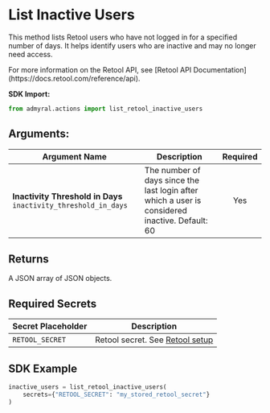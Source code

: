 
# List Inactive Users

This method lists Retool users who have not logged in for a specified number of days. It helps identify users who are inactive and may no longer need access.

<Callout type="info">
	For more information on the Retool API, see [Retool API
	Documentation](https://docs.retool.com/reference/api).
</Callout>

**SDK Import:**

```python
from admyral.actions import list_retool_inactive_users
```

## Arguments:

| Argument Name                                                   | Description                                                                                    | Required |
| --------------------------------------------------------------- | ---------------------------------------------------------------------------------------------- | :------: |
| **Inactivity Threshold in Days** `inactivity_threshold_in_days` | The number of days since the last login after which a user is considered inactive. Default: 60 |   Yes    |

## Returns

A JSON array of JSON objects.

## Required Secrets

| Secret Placeholder | Description                                                    |
| ------------------ | -------------------------------------------------------------- |
| `RETOOL_SECRET`    | Retool secret. See [Retool setup](/integrations/retool/retool) |

## SDK Example

```python
inactive_users = list_retool_inactive_users(
	secrets={"RETOOL_SECRET": "my_stored_retool_secret"}
)
```
